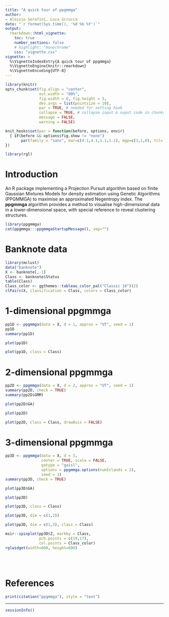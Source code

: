 ```yaml
---
title: "A quick tour of ppgmmga"
author: 
- Alessio Serafini, Luca Scrucca
date: "`r format(Sys.time(), '%d %b %Y')`"
output: 
  rmarkdown::html_vignette:
    toc: true
    number_sections: false
    # highlight: "monochrome"
    css: "vignette.css"
vignette: >
  %\VignetteIndexEntry{A quick tour of ppgmmga}
  %\VignetteEngine{knitr::rmarkdown}
  %\VignetteEncoding{UTF-8}
---
```


```r
library(knitr)
opts_chunk$set(fig.align = "center", 
               out.width = "80%",
               fig.width = 6, fig.height = 5,
               dev.args = list(pointsize = 10),
               par = TRUE, # needed for setting hook 
               collapse = TRUE, # collapse input & ouput code in chunks
               message = FALSE,
               warning = FALSE)

knit_hooks$set(par = function(before, options, envir)
  { if(before && options$fig.show != "none") 
       par(family = "sans", mar=c(4.1,4.1,1.1,1.1), mgp=c(3,1,0), tcl=-0.5)
})

library(rgl)
```

# Introduction 

An R package implementing a Projection Pursuit algorithm based on finite Gaussian Mixtures Models for density estimation using Genetic Algorithms (PPGMMGA) to maximise an approximated Negentropy index. The **ppgmmga** algorithm provides a method to visualise high-dimensional data in a lower-dimensional space, with special reference to reveal clustering structures.

```r
library(ppgmmga)
cat(ppgmmga:::ppgmmgaStartupMessage(), sep="")
```

# Banknote data

```r
library(mclust)
data("banknote")
X <- banknote[,-1]
Class <- banknote$Status
table(Class)
Class_color <- ggthemes::tableau_color_pal("Classic 10")(2)
clPairs(X, classification = Class, colors = Class_color)
```

# 1-dimensional ppgmmga

```r
pp1D <- ppgmmga(data = X, d = 1, approx = "UT", seed = 1)
pp1D
summary(pp1D)
```

```r
plot(pp1D)
```

```r
plot(pp1D, class = Class)
```


# 2-dimensional ppgmmga

```r
pp2D <- ppgmmga(data = X, d = 2, approx = "UT", seed = 1)
summary(pp2D, check = TRUE)
summary(pp2D$GMM)
```

```r
plot(pp2D$GA)
```

```r
plot(pp2D)
```

```r
plot(pp2D, class = Class, drawAxis = FALSE)
```

# 3-dimensional ppgmmga

```r
pp3D <- ppgmmga(data = X, d = 3, 
                center = TRUE, scale = FALSE, 
                gatype = "gaisl", 
                options = ppgmmga.options(numIslands = 2),
                seed = 1)
summary(pp3D, check = TRUE)
```

```r
plot(pp3D$GA)
```

```r
plot(pp3D)
```

```r
plot(pp3D, class = Class)
```

```r
plot(pp3D, dim = c(1,2))
```

```r
plot(pp3D, dim = c(1,3), class = Class)
```

```r
msir::spinplot(pp3D$Z, markby = Class, 
               pch.points = c(19,17),
               col.points = Class_color)
rglwidget(width=600, height=600)
```

<br><br>

# References

```r
print(citation("ppgmmga"), style = "text")
```

----

```r
sessionInfo()
```
